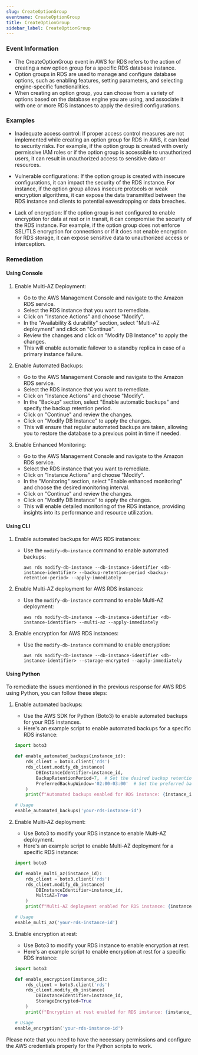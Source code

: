 ```yaml
--- 
slug: CreateOptionGroup
eventname: CreateOptionGroup
title: CreateOptionGroup
sidebar_label: CreateOptionGroup
---
```

                       
### Event Information

- The CreateOptionGroup event in AWS for RDS refers to the action of creating a new option group for a specific RDS database instance.
- Option groups in RDS are used to manage and configure database options, such as enabling features, setting parameters, and selecting engine-specific functionalities.
- When creating an option group, you can choose from a variety of options based on the database engine you are using, and associate it with one or more RDS instances to apply the desired configurations.


### Examples

- Inadequate access control: If proper access control measures are not implemented while creating an option group for RDS in AWS, it can lead to security risks. For example, if the option group is created with overly permissive IAM roles or if the option group is accessible to unauthorized users, it can result in unauthorized access to sensitive data or resources.

- Vulnerable configurations: If the option group is created with insecure configurations, it can impact the security of the RDS instance. For instance, if the option group allows insecure protocols or weak encryption algorithms, it can expose the data transmitted between the RDS instance and clients to potential eavesdropping or data breaches.

- Lack of encryption: If the option group is not configured to enable encryption for data at rest or in transit, it can compromise the security of the RDS instance. For example, if the option group does not enforce SSL/TLS encryption for connections or if it does not enable encryption for RDS storage, it can expose sensitive data to unauthorized access or interception.

### Remediation

#### Using Console

1. Enable Multi-AZ Deployment: 
   - Go to the AWS Management Console and navigate to the Amazon RDS service.
   - Select the RDS instance that you want to remediate.
   - Click on "Instance Actions" and choose "Modify".
   - In the "Availability & durability" section, select "Multi-AZ deployment" and click on "Continue".
   - Review the changes and click on "Modify DB Instance" to apply the changes.
   - This will enable automatic failover to a standby replica in case of a primary instance failure.

2. Enable Automated Backups: 
   - Go to the AWS Management Console and navigate to the Amazon RDS service.
   - Select the RDS instance that you want to remediate.
   - Click on "Instance Actions" and choose "Modify".
   - In the "Backup" section, select "Enable automatic backups" and specify the backup retention period.
   - Click on "Continue" and review the changes.
   - Click on "Modify DB Instance" to apply the changes.
   - This will ensure that regular automated backups are taken, allowing you to restore the database to a previous point in time if needed.

3. Enable Enhanced Monitoring: 
   - Go to the AWS Management Console and navigate to the Amazon RDS service.
   - Select the RDS instance that you want to remediate.
   - Click on "Instance Actions" and choose "Modify".
   - In the "Monitoring" section, select "Enable enhanced monitoring" and choose the desired monitoring interval.
   - Click on "Continue" and review the changes.
   - Click on "Modify DB Instance" to apply the changes.
   - This will enable detailed monitoring of the RDS instance, providing insights into its performance and resource utilization.

#### Using CLI

1. Enable automated backups for AWS RDS instances:
   - Use the `modify-db-instance` command to enable automated backups:
     ```
     aws rds modify-db-instance --db-instance-identifier <db-instance-identifier> --backup-retention-period <backup-retention-period> --apply-immediately
     ```

2. Enable Multi-AZ deployment for AWS RDS instances:
   - Use the `modify-db-instance` command to enable Multi-AZ deployment:
     ```
     aws rds modify-db-instance --db-instance-identifier <db-instance-identifier> --multi-az --apply-immediately
     ```

3. Enable encryption for AWS RDS instances:
   - Use the `modify-db-instance` command to enable encryption:
     ```
     aws rds modify-db-instance --db-instance-identifier <db-instance-identifier> --storage-encrypted --apply-immediately
     ```

#### Using Python

To remediate the issues mentioned in the previous response for AWS RDS using Python, you can follow these steps:

1. Enable automated backups:
   - Use the AWS SDK for Python (Boto3) to enable automated backups for your RDS instances.
   - Here's an example script to enable automated backups for a specific RDS instance:

   ```python
   import boto3

   def enable_automated_backups(instance_id):
       rds_client = boto3.client('rds')
       rds_client.modify_db_instance(
           DBInstanceIdentifier=instance_id,
           BackupRetentionPeriod=7,  # Set the desired backup retention period in days
           PreferredBackupWindow='02:00-03:00'  # Set the preferred backup window
       )
       print(f"Automated backups enabled for RDS instance: {instance_id}")

   # Usage
   enable_automated_backups('your-rds-instance-id')
   ```

2. Enable Multi-AZ deployment:
   - Use Boto3 to modify your RDS instance to enable Multi-AZ deployment.
   - Here's an example script to enable Multi-AZ deployment for a specific RDS instance:

   ```python
   import boto3

   def enable_multi_az(instance_id):
       rds_client = boto3.client('rds')
       rds_client.modify_db_instance(
           DBInstanceIdentifier=instance_id,
           MultiAZ=True
       )
       print(f"Multi-AZ deployment enabled for RDS instance: {instance_id}")

   # Usage
   enable_multi_az('your-rds-instance-id')
   ```

3. Enable encryption at rest:
   - Use Boto3 to modify your RDS instance to enable encryption at rest.
   - Here's an example script to enable encryption at rest for a specific RDS instance:

   ```python
   import boto3

   def enable_encryption(instance_id):
       rds_client = boto3.client('rds')
       rds_client.modify_db_instance(
           DBInstanceIdentifier=instance_id,
           StorageEncrypted=True
       )
       print(f"Encryption at rest enabled for RDS instance: {instance_id}")

   # Usage
   enable_encryption('your-rds-instance-id')
   ```

Please note that you need to have the necessary permissions and configure the AWS credentials properly for the Python scripts to work.


 